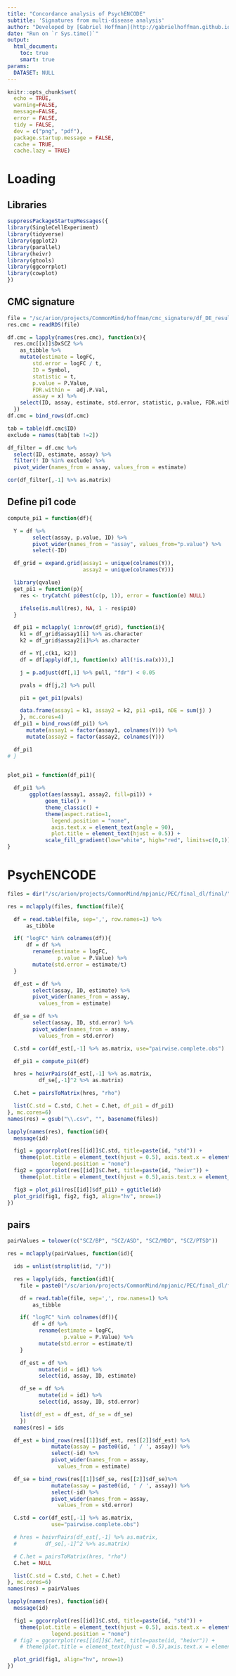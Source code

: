 ```yaml
---
title: "Concordance analysis of PsychENCODE"
subtitle: 'Signatures from multi-disease analysis'
author: "Developed by [Gabriel Hoffman](http://gabrielhoffman.github.io/)"
date: "Run on `r Sys.time()`"
output: 
  html_document:
    toc: true
    smart: true
params:
  DATASET: NULL
---
```



<!--- 

cd /sc/arion/projects/CommonMind/hoffman/NPS-AD/work/nps_ad/analysis/freeze2/concordance/

git pull 
R

system("git pull"); rmarkdown::render("psychencode.Rmd")



# https://hoffmg01.hpc.mssm.edu/nps_ad//analysis/freeze2/concordance/


--->


```r
knitr::opts_chunk$set(
  echo = TRUE,
  warning=FALSE,
  message=FALSE,
  error = FALSE,
  tidy = FALSE,
  dev = c("png", "pdf"),
  package.startup.message = FALSE,
  cache = TRUE,
  cache.lazy = TRUE)
```


# Loading
## Libraries
```r
suppressPackageStartupMessages({
library(SingleCellExperiment)
library(tidyverse)
library(ggplot2)
library(parallel)
library(heivr)
library(gtools)
library(ggcorrplot)
library(cowplot)
})
```

## CMC signature
```r
file = "/sc/arion/projects/CommonMind/hoffman/cmc_signature/df_DE_results.RDS"
res.cmc = readRDS(file)

df.cmc = lapply(names(res.cmc), function(x){
  res.cmc[[x]]$DxSCZ %>%
    as_tibble %>%
    mutate(estimate = logFC, 
        std.error = logFC / t, 
        ID = Symbol, 
        statistic = t,
        p.value = P.Value,
        FDR.within =  adj.P.Val,
        assay = x) %>%
    select(ID, assay, estimate, std.error, statistic, p.value, FDR.within)
  })
df.cmc = bind_rows(df.cmc)

tab = table(df.cmc$ID)
exclude = names(tab[tab !=2])

df_filter = df.cmc %>%
  select(ID, estimate, assay) %>%
  filter(! ID %in% exclude) %>%
  pivot_wider(names_from = assay, values_from = estimate) 

cor(df_filter[,-1] %>% as.matrix)

```

## Define pi1 code
```r
compute_pi1 = function(df){

  Y = df %>%
        select(assay, p.value, ID) %>%
        pivot_wider(names_from = "assay", values_from="p.value") %>% 
        select(-ID) 

  df_grid = expand.grid(assay1 = unique(colnames(Y)), 
                        assay2 = unique(colnames(Y))) 

  library(qvalue)
  get_pi1 = function(p){
    res <- tryCatch( pi0est(c(p, 1)), error = function(e) NULL)

    ifelse(is.null(res), NA, 1 - res$pi0)
  }

  df_pi1 = mclapply( 1:nrow(df_grid), function(i){
    k1 = df_grid$assay1[i] %>% as.character
    k2 = df_grid$assay2[i]%>% as.character

    df = Y[,c(k1, k2)]
    df = df[apply(df,1, function(x) all(!is.na(x))),]

    j = p.adjust(df[,1] %>% pull, "fdr") < 0.05

    pvals = df[j,2] %>% pull

    pi1 = get_pi1(pvals)

    data.frame(assay1 = k1, assay2 = k2, pi1 =pi1, nDE = sum(j) )
    }, mc.cores=4)
  df_pi1 = bind_rows(df_pi1) %>%
      mutate(assay1 = factor(assay1, colnames(Y))) %>%
      mutate(assay2 = factor(assay2, colnames(Y))) 

  df_pi1
# }


plot_pi1 = function(df_pi1){
 
  df_pi1 %>%
       ggplot(aes(assay1, assay2, fill=pi1)) +
            geom_tile() +
            theme_classic() +
            theme(aspect.ratio=1, 
              legend.position = "none", 
              axis.text.x = element_text(angle = 90),
              plot.title = element_text(hjust = 0.5)) +
            scale_fill_gradient(low="white", high="red", limits=c(0,1)) 
}
```


# PsychENCODE
```r
files = dir("/sc/arion/projects/CommonMind/mpjanic/PEC/final_dl/final/", pattern="*.csv", full.names=TRUE)

res = mclapply(files, function(file){

  df = read.table(file, sep=',', row.names=1) %>%
      as_tibble 

  if( "logFC" %in% colnames(df)){
      df = df %>%
        rename(estimate = logFC,
                p.value = P.Value) %>%
        mutate(std.error = estimate/t)     
  }

  df_est = df %>%
        select(assay, ID, estimate) %>%
        pivot_wider(names_from = assay, 
          values_from = estimate)

  df_se = df %>%
        select(assay, ID, std.error) %>%
        pivot_wider(names_from = assay, 
          values_from = std.error)

  C.std = cor(df_est[,-1] %>% as.matrix, use="pairwise.complete.obs")

  df_pi1 = compute_pi1(df)

  hres = heivrPairs(df_est[,-1] %>% as.matrix, 
          df_se[,-1]^2 %>% as.matrix)

  C.het = pairsToMatrix(hres, "rho")

  list(C.std = C.std, C.het = C.het, df_pi1 = df_pi1)
}, mc.cores=6)
names(res) = gsub("\\.csv", "", basename(files))
```

```r
lapply(names(res), function(id){
  message(id)

  fig1 = ggcorrplot(res[[id]]$C.std, title=paste(id, "std")) +
    theme(plot.title = element_text(hjust = 0.5), axis.text.x = element_text(angle = 90), aspect.ratio=1, 
              legend.position = "none")
  fig2 = ggcorrplot(res[[id]]$C.het, title=paste(id, "heivr")) +
    theme(plot.title = element_text(hjust = 0.5),axis.text.x = element_text(angle = 90),legend.position = "none")

  fig3 = plot_pi1(res[[id]]$df_pi1) + ggtitle(id)
  plot_grid(fig1, fig2, fig3, align="hv", nrow=1)
})
```

## pairs
```r
pairValues = tolower(c("SCZ/BP", "SCZ/ASD", "SCZ/MDD", "SCZ/PTSD"))

res = mclapply(pairValues, function(id){

  ids = unlist(strsplit(id, "/"))

  res = lapply(ids, function(id1){
    file = paste0("/sc/arion/projects/CommonMind/mpjanic/PEC/final_dl/final/", id1, ".csv")

    df = read.table(file, sep=',', row.names=1) %>%
        as_tibble 

    if( "logFC" %in% colnames(df)){
        df = df %>%
          rename(estimate = logFC,
                  p.value = P.Value) %>%
          mutate(std.error = estimate/t)     
    }

    df_est = df %>%
          mutate(id = id1) %>%
          select(id, assay, ID, estimate) 

    df_se = df %>%
          mutate(id = id1) %>%
          select(id, assay, ID, std.error) 

    list(df_est = df_est, df_se = df_se)     
    })
  names(res) = ids

  df_est = bind_rows(res[[1]]$df_est, res[[2]]$df_est) %>%
              mutate(assay = paste0(id, ' / ', assay)) %>%
              select(-id) %>%
              pivot_wider(names_from = assay, 
                values_from = estimate)

  df_se = bind_rows(res[[1]]$df_se, res[[2]]$df_se)%>%
              mutate(assay = paste0(id, ' / ', assay)) %>%
              select(-id) %>%
              pivot_wider(names_from = assay, 
                values_from = std.error)

  C.std = cor(df_est[,-1] %>% as.matrix,
              use="pairwise.complete.obs")

  # hres = heivrPairs(df_est[,-1] %>% as.matrix, 
  #         df_se[,-1]^2 %>% as.matrix)

  # C.het = pairsToMatrix(hres, "rho")
  C.het = NULL

  list(C.std = C.std, C.het = C.het)
}, mc.cores=6)
names(res) = pairValues
```

```r
lapply(names(res), function(id){
  message(id)

  fig1 = ggcorrplot(res[[id]]$C.std, title=paste(id, "std")) +
    theme(plot.title = element_text(hjust = 0.5), axis.text.x = element_text(angle = 90), aspect.ratio=1, 
              legend.position = "none")
  # fig2 = ggcorrplot(res[[id]]$C.het, title=paste(id, "heivr")) +
    # theme(plot.title = element_text(hjust = 0.5),axis.text.x = element_text(angle = 90),legend.position = "none")

  plot_grid(fig1, align="hv", nrow=1)
})
```



